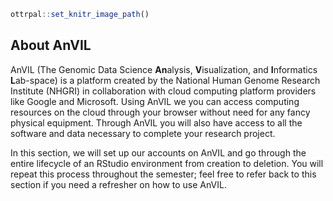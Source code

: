 

<!-- Set up code of OTTR Book-->

```r
ottrpal::set_knitr_image_path()
```

## About AnVIL

AnVIL (The Genomic Data Science **An**alysis, **V**isualization, and **I**nformatics **L**ab-space) is a platform created by the National Human Genome Research Institute (NHGRI) in collaboration with cloud computing platform providers like Google and Microsoft. Using AnVIL we you can access computing resources on the cloud through your browser without need for any fancy physical equipment. Through AnVIL you will also have access to all the software and data necessary to complete your research project. 

In this section, we will set up our accounts on AnVIL and go through the entire lifecycle of an RStudio environment from creation to deletion. You will repeat this process throughout the semester; feel free to refer back to this section if you need a refresher on how to use AnVIL.

